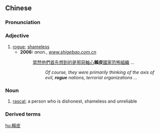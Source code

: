 {{also|赖皮}}
==Chinese==
{{zh-forms|s=赖皮}}

===Pronunciation===
{{zh-pron
|m=làipí
|c=laai6 pei4
|cat=a
}}

===Adjective===
{{zh-adj}}

# [[rogue]]; [[shameless]]
#* '''2006:''' ''anon.'', ''[http://www.shigebao.com.cn/viewthread.php?action=printable&tid=173438 www.shigebao.com.cn]''
#*: [[當然]][[他們]][[首先]][[想到]][[的]][[是]][[邪惡軸心]]'''賴皮'''[[國家]][[恐怖組織]] ...
#*:: ''Of course, they were primarily thinking of the axis of evil, '''rogue''' nations, terrorist organizations ...''

===Noun===
{{zh-noun}}

# [[rascal]]; a person who is dishonest, shameless and unreliable

===Derived terms===
{{zh-der|賴皮狗}}

[[hu:賴皮]]